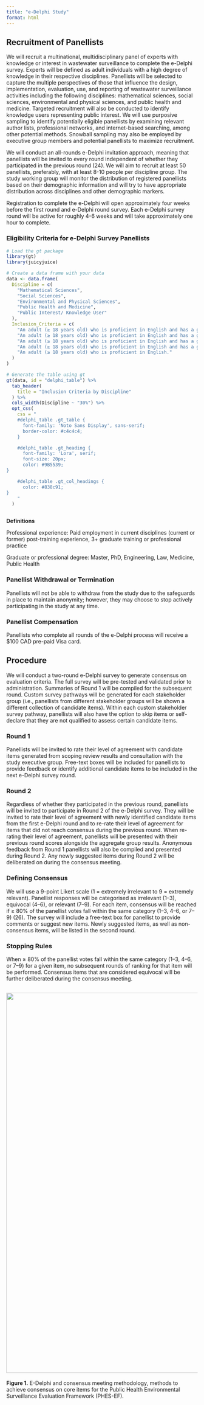 ```yaml
---
title: "e-Delphi Study"
format: html
---
```

## Recruitment of Panellists
We will recruit a multinational, multidisciplinary panel of experts with knowledge or interest in wastewater surveillance to complete the e-Delphi survey. Experts will be defined as adult individuals with a high degree of knowledge in their respective disciplines. Panellists will be selected to capture the multiple perspectives of those that influence the design, implementation, evaluation, use, and reporting of wastewater surveillance activities including the following disciplines: mathematical sciences, social sciences, environmental and physical sciences, and public health and medicine. Targeted recruitment will also be conducted to identify knowledge users representing public interest. We will use purposive sampling to identify potentially eligible panellists by examining relevant author lists, professional networks, and internet-based searching, among other potential methods. Snowball sampling may also be employed by executive group members and potential panellists to maximize recruitment. 

We will conduct an all-rounds e-Delphi invitation approach, meaning that panellists will be invited to every round independent of whether they participated in the previous round (24). We will aim to recruit at least 50 panellists, preferably, with at least 8-10 people per discipline group. The study working group will monitor the distribution of registered panellists based on their demographic information and will try to have appropriate distribution across disciplines and other demographic markers. 

Registration to complete the e-Delphi will open approximately four weeks before the first round and e-Delphi round survey. Each e-Delphi survey round will be active for roughly 4-6 weeks and will take approximately one hour to complete. 

### Eligibility Criteria for e-Delphi Survey Panellists
```r

# Load the gt package
library(gt)
library(juicyjuice)

# Create a data frame with your data
data <- data.frame(
  Discipline = c(
    "Mathematical Sciences", 
    "Social Sciences", 
    "Environmental and Physical Sciences",
    "Public Health and Medicine",
    "Public Interest/ Knowledge User"
  ),
  Inclusion_Criteria = c(
    "An adult (≥ 18 years old) who is proficient in English and has a graduate degree in one of the listed specializations, or more than ≥ 3 years of professional experience, or ≥ 2 peer-reviewed publications relating to wastewater surveillance.",
    "An adult (≥ 18 years old) who is proficient in English and has a graduate degree in one of the listed specializations, or more than ≥ 3 years of professional experience, or has relevant lived experience.",
    "An adult (≥ 18 years old) who is proficient in English and has a graduate degree in one of the listed specializations, or more than ≥ 3 years of professional experience, or ≥ 2 peer-reviewed publications relating to wastewater surveillance.",
    "An adult (≥ 18 years old) who is proficient in English and has a graduate degree in one of the listed specializations, or more than ≥ 3 years of professional experience, or ≥ 2 peer-reviewed publications relating to wastewater surveillance.",
    "An adult (≥ 18 years old) who is proficient in English."
  )
)

# Generate the table using gt
gt(data, id = "delphi_table") %>%
  tab_header(
    title = "Inclusion Criteria by Discipline"
  ) %>%
  cols_width(Discipline ~ "30%") %>%
  opt_css(
    css = "
    #delphi_table .gt_table {
      font-family: 'Noto Sans Display', sans-serif;
      border-color: #c4c4c4;
    }

    #delphi_table .gt_heading {
      font-family: 'Lora', serif;
      font-size: 20px;
      color: #9B5539;
}

    #delphi_table .gt_col_headings {
      color: #838c91;
}
    "
  )



```

**Definitions**

Professional experience: Paid employment in current disciplines (current or former) post-training experience, 3+ graduate training or professional practice

Graduate or professional degree: Master, PhD, Engineering, Law, Medicine, Public Health

### Panellist Withdrawal or Termination
Panellists will not be able to withdraw from the study due to the safeguards in place to maintain anonymity; however, they may choose to stop actively participating in the study at any time. 

### Panellist Compensation
Panellists who complete all rounds of the e-Delphi process will receive a $100 CAD pre-paid Visa card.

## Procedure
We will conduct a two-round e-Delphi survey to generate consensus on evaluation criteria. The full survey will be pre-tested and validated prior to administration. Summaries of Round 1 will be compiled for the subsequent round. Custom survey pathways will be generated for each stakeholder group (i.e., panellists from different stakeholder groups will be shown a different collection of candidate items). Within each custom stakeholder survey pathway, panellists will also have the option to skip items or self-declare that they are not qualified to assess certain candidate items.

### Round 1
Panellists will be invited to rate their level of agreement with candidate items generated from scoping review results and consultation with the study executive group. Free-text boxes will be included for panellists to provide feedback or identify additional candidate items to be included in the next e-Delphi survey round. 

### Round 2
Regardless of whether they participated in the previous round, panellists will be invited to participate in Round 2 of the e-Delphi survey. They will be invited to rate their level of agreement with newly identified candidate items from the first e-Delphi round and to re-rate their level of agreement for items that did not reach consensus during the previous round. When re-rating their level of agreement, panellists will be presented with their previous round scores alongside the aggregate group results. Anonymous feedback from Round 1 panellists will also be compiled and presented during Round 2. Any newly suggested items during Round 2 will be deliberated on during the consensus meeting.

### Defining Consensus
We will use a 9-point Likert scale (1 = extremely irrelevant to 9 = extremely relevant). Panellist responses will be categorised as irrelevant (1–3), equivocal (4–6), or relevant (7–9). For each item, consensus will be reached if ≥ 80% of the panellist votes fall within the same category (1–3, 4–6, or 7–9) (26). The survey will include a free-text box for panellist to provide comments or suggest new items. Newly suggested items, as well as non-consensus items, will be listed in the second round. 

### Stopping Rules
When ≥ 80% of the panellist votes fall within the same category (1–3, 4–6, or 7–9) for a given item, no subsequent rounds of ranking for that item will be performed. Consensus items that are considered equivocal will be further deliberated during the consensus meeting.

## ![](images/Delphi_Consensus_Process - website.svg){fig-align="center" width="1000"}
**Figure 1.** E-Delphi and consensus meeting methodology, methods to achieve consensus on core items for the Public Health Environmental Surveillance Evaluation Framework (PHES-EF).
